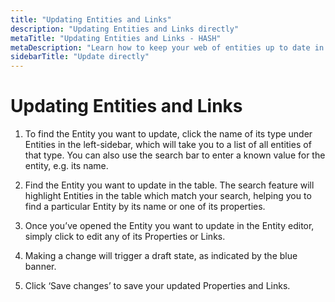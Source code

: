```yaml
---
title: "Updating Entities and Links"
description: "Updating Entities and Links directly"
metaTitle: "Updating Entities and Links - HASH"
metaDescription: "Learn how to keep your web of entities up to date in HASH"
sidebarTitle: "Update directly"
---
```


# Updating Entities and Links

1. To find the Entity you want to update, click the name of its type under Entities in the left-sidebar, which will take you to a list of all entities of that type. You can also use the search bar to enter a known value for the entity, e.g. its name.

1. Find the Entity you want to update in the table. The search feature will highlight Entities in the table which match your search, helping you to find a particular Entity by its name or one of its properties.

1. Once you’ve opened the Entity you want to update in the Entity editor, simply click to edit any of its Properties or Links.

1. Making a change will trigger a draft state, as indicated by the blue banner.

1. Click ‘Save changes’ to save your updated Properties and Links.
